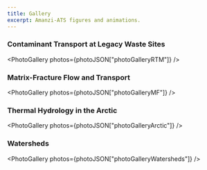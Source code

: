 ```yaml
---
title: Gallery
excerpt: Amanzi-ATS figures and animations.
---
```



<PageHeader 
  heading="Image Gallery"
  lead="Amanzi-ATS Simulations for Environmental Applications"
/>

<Section>
<Div style={{
  maxWidth: ["none", "none", "80%"]
}}>

### Contaminant Transport at Legacy Waste Sites

<PhotoGallery photos={photoJSON["photoGalleryRTM"]} />

### Matrix-Fracture Flow and Transport

<PhotoGallery photos={photoJSON["photoGalleryMF"]} />

### Thermal Hydrology in the Arctic

<PhotoGallery photos={photoJSON["photoGalleryArctic"]} />

### Watersheds

<PhotoGallery photos={photoJSON["photoGalleryWatersheds"]} />


</Div>
</Section>
